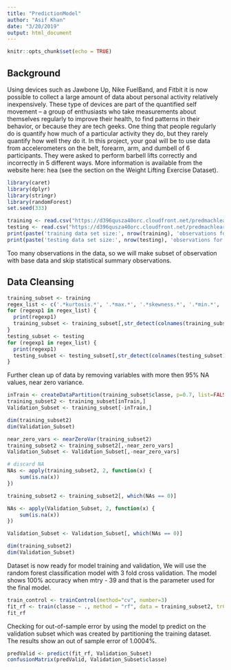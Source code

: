 ```yaml
---
title: "PredictionModel"
author: "Asif Khan"
date: "3/20/2019"
output: html_document
---
```


```r
knitr::opts_chunk$set(echo = TRUE)
```

## Background

Using devices such as Jawbone Up, Nike FuelBand, and Fitbit it is now possible to collect a large amount of data about personal activity relatively inexpensively. These type of devices are part of the quantified self movement – a group of enthusiasts who take measurements about themselves regularly to improve their health, to find patterns in their behavior, or because they are tech geeks. One thing that people regularly do is quantify how much of a particular activity they do, but they rarely quantify how well they do it. In this project, your goal will be to use data from accelerometers on the belt, forearm, arm, and dumbell of 6 participants. They were asked to perform barbell lifts correctly and incorrectly in 5 different ways. More information is available from the website here: hea (see the section on the Weight Lifting Exercise Dataset).


```r
library(caret)
library(dplyr)
library(stringr)
library(randomForest)
set.seed(333)

training <- read.csv("https://d396qusza40orc.cloudfront.net/predmachlearn/pml-training.csv")
testing <- read.csv("https://d396qusza40orc.cloudfront.net/predmachlearn/pml-testing.csv")
print(paste('training data set size:', nrow(training), 'observations for', ncol(training), 'variables' ))
print(paste('testing data set size:', nrow(testing), 'observations for', ncol(testing), 'variables' ))

```
Too many observations in the data, so we will make subset of observation with base data and skip statistical summary observations.

## Data Cleansing

```r
training_subset <- training
regex_list <- c('.*kurtosis.*', '.*max.*', '.*skewness.*', '.*min.*', '.*var.*', '.*avg.*', '.*stddev.*', '.*total.*')
for (regexp1 in regex_list) {
  print(regexp1)
  training_subset <- training_subset[,str_detect(colnames(training_subset), regexp1, negate = TRUE)]
}
testing_subset <- testing
for (regexp1 in regex_list) {
  print(regexp1)
  testing_subset <- testing_subset[,str_detect(colnames(testing_subset), regexp1, negate = TRUE)]
}

```
Further clean up of data by removing variables with more then 95% NA values, near zero variance.

``` r

inTrain <- createDataPartition(training_subset$classe, p=0.7, list=FALSE)
training_subset2 <- training_subset[inTrain,]
Validation_Subset <- training_subset[-inTrain,]

dim(training_subset2)
dim(Validation_Subset)

near_zero_vars <- nearZeroVar(training_subset2)
training_subset2 <- training_subset2[,-near_zero_vars]
Validation_Subset <- Validation_Subset[,-near_zero_vars]

# discard NA
NAs <- apply(training_subset2, 2, function(x) {
    sum(is.na(x))
})

training_subset2 <- training_subset2[, which(NAs == 0)]

NAs <- apply(Validation_Subset, 2, function(x) {
    sum(is.na(x))
})

Validation_Subset <- Validation_Subset[, which(NAs == 0)]

dim(training_subset2)
dim(Validation_Subset)

```
Dataset is now ready for model training and validation, We will use the random forest classification model with 3 fold cross validation. The model shows 100% accuracy when mtry - 39 and that is the parameter used for the final model.
``` r
train_control <- trainControl(method="cv", number=3)
fit_rf <- train(classe ~ ., method = "rf", data = training_subset2, trControl = train_control)
fit_rf
```
Checking for out-of-sample error by using the model tp predict on the validation subset which was created by partitioning the training dataset. The results show an out of sample error of 1.0004%.
``` r

predValid <- predict(fit_rf, Validation_Subset)
confusionMatrix(predValid, Validation_Subset$classe)
```

